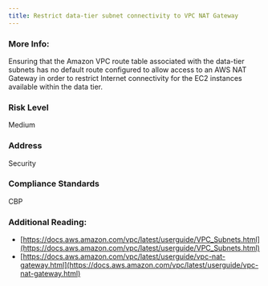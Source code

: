 ```yaml
---
title: Restrict data-tier subnet connectivity to VPC NAT Gateway
---
```


### More Info:

Ensuring that the Amazon VPC route table associated with the data-tier subnets has no default route configured to allow access to an AWS NAT Gateway in order to restrict Internet connectivity for the EC2 instances available within the data tier.

### Risk Level

Medium

### Address

Security

### Compliance Standards

CBP

### Additional Reading:

- [https://docs.aws.amazon.com/vpc/latest/userguide/VPC_Subnets.html](https://docs.aws.amazon.com/vpc/latest/userguide/VPC_Subnets.html)
- [https://docs.aws.amazon.com/vpc/latest/userguide/vpc-nat-gateway.html](https://docs.aws.amazon.com/vpc/latest/userguide/vpc-nat-gateway.html)
